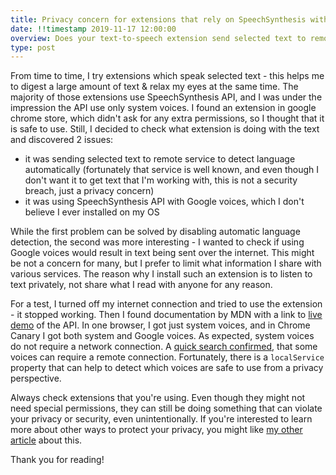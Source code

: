 ```yaml
---
title: Privacy concern for extensions that rely on SpeechSynthesis with non-local voices
date: !!timestamp 2019-11-17 12:00:00
overview: Does your text-to-speech extension send selected text to remote service?
type: post
---
```

From time to time, I try extensions which speak selected text - this helps me to digest a large amount of text & relax my eyes at the same time. The majority of those extensions use SpeechSynthesis API, and I was under the impression the API use only system voices. I found an extension in google chrome store, which didn't ask for any extra permissions, so I thought that it is safe to use. Still, I decided to check what extension is doing with the text and discovered 2 issues:
 
 - it was sending selected text to remote service to detect language automatically (fortunately that service is well known, and even though I don't want it to get text that I'm working with, this is not a security breach, just a privacy concern)
 - it was using SpeechSynthesis API with Google voices, which I don't believe I ever installed on my OS
 
While the first problem can be solved by disabling automatic language detection, the second was more interesting - I wanted to check if using Google voices would result in text being sent over the internet. This might be not a concern for many, but I prefer to limit what information I share with various services. The reason why I install such an extension is to listen to text privately, not share what I read with anyone for any reason.
 
For a test, I turned off my internet connection and tried to use the extension - it stopped working. Then I found documentation by MDN with a link to [live demo](https://mdn.github.io/web-speech-api/speak-easy-synthesis/) of the API. In one browser, I got just system voices, and in Chrome Canary I got both system and Google voices. As expected, system voices do not require a network connection. A [quick search confirmed](https://stackoverflow.com/questions/29870590/cant-chromes-speechsynthesis-work-offline), that some voices can require a remote connection. Fortunately, there is a `localService` property that can help to detect which voices are safe to use from a privacy perspective.
 
Always check extensions that you're using. Even though they might not need special permissions, they can still be doing something that can violate your privacy or security, even unintentionally. If you're interested to learn more about other ways to protect your privacy, you might like [my other article](/how-to-protect-privacy-in-chromium-based-browsers/) about this.

Thank you for reading!